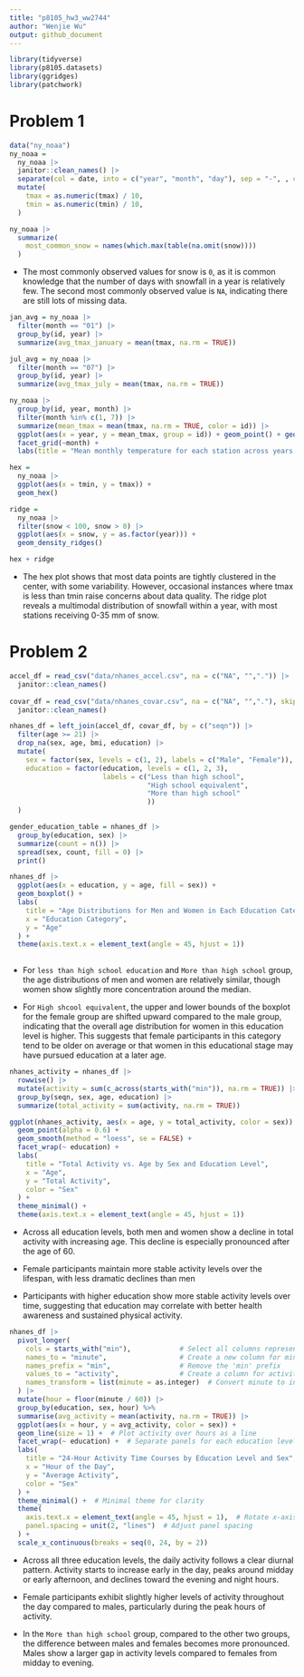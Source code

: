 ```yaml
---
title: "p8105_hw3_ww2744"
author: "Wenjie Wu"
output: github_document
---
```


```r
library(tidyverse)
library(p8105.datasets)
library(ggridges)
library(patchwork)
```

# Problem 1

```r
data("ny_noaa")
ny_noaa = 
  ny_noaa |>
  janitor::clean_names() |>
  separate(col = date, into = c("year", "month", "day"), sep = "-", , convert = TRUE) |>
  mutate(
    tmax = as.numeric(tmax) / 10,
    tmin = as.numeric(tmin) / 10,
  )

ny_noaa |>
  summarize(
    most_common_snow = names(which.max(table(na.omit(snow))))
  )
```

- The most commonly observed values for snow is `0`, as it is common knowledge that the number of days with snowfall in a year is relatively few. The second most commonly observed value is `NA`, indicating there are still lots of missing data. 

```r
jan_avg = ny_noaa |>
  filter(month == "01") |>
  group_by(id, year) |>
  summarize(avg_tmax_january = mean(tmax, na.rm = TRUE))

jul_avg = ny_noaa |>
  filter(month == "07") |>
  group_by(id, year) |>
  summarize(avg_tmax_july = mean(tmax, na.rm = TRUE))

ny_noaa |>
  group_by(id, year, month) |>
  filter(month %in% c(1, 7)) |>
  summarize(mean_tmax = mean(tmax, na.rm = TRUE, color = id)) |>
  ggplot(aes(x = year, y = mean_tmax, group = id)) + geom_point() + geom_path() +
  facet_grid(~month) +
  labs(title = "Mean monthly temperature for each station across years for January and July")

hex = 
  ny_noaa |>
  ggplot(aes(x = tmin, y = tmax)) + 
  geom_hex()

ridge = 
  ny_noaa |>
  filter(snow < 100, snow > 0) |>
  ggplot(aes(x = snow, y = as.factor(year))) + 
  geom_density_ridges()

hex + ridge

```
- The hex plot shows that most data points are tightly clustered in the center, with some variability. However, occasional instances where tmax is less than tmin raise concerns about data quality. The ridge plot reveals a multimodal distribution of snowfall within a year, with most stations receiving 0-35 mm of snow.


# Problem 2

```r
accel_df = read_csv("data/nhanes_accel.csv", na = c("NA", "",".")) |>
  janitor::clean_names()
  
covar_df = read_csv("data/nhanes_covar.csv", na = c("NA", "","."), skip = 4) |>
  janitor::clean_names() 

nhanes_df = left_join(accel_df, covar_df, by = c("seqn")) |>
  filter(age >= 21) |>
  drop_na(sex, age, bmi, education) |>
  mutate(
    sex = factor(sex, levels = c(1, 2), labels = c("Male", "Female")),
    education = factor(education, levels = c(1, 2, 3),            
                       labels = c("Less than high school", 
                                  "High school equivalent",
                                  "More than high school"
                                  ))
  )

gender_education_table = nhanes_df |>
  group_by(education, sex) |>
  summarize(count = n()) |>
  spread(sex, count, fill = 0) |>
  print()

nhanes_df |>
  ggplot(aes(x = education, y = age, fill = sex)) +
  geom_boxplot() +
  labs(
    title = "Age Distributions for Men and Women in Each Education Category",
    x = "Education Category",
    y = "Age"
  ) +
  theme(axis.text.x = element_text(angle = 45, hjust = 1))
  
```

- For `less than high school education` and `More than high school` group, the age distributions of men and women are relatively similar, though women show slightly more concentration around the median. 

- For `High shcool equivalent`, the upper and lower bounds of the boxplot for the female group are shifted upward compared to the male group, indicating that the overall age distribution for women in this education level is higher. This suggests that female participants in this category tend to be older on average or that women in this educational stage may have pursued education at a later age.

```r
nhanes_activity = nhanes_df |>
  rowwise() |>
  mutate(activity = sum(c_across(starts_with("min")), na.rm = TRUE)) |>
  group_by(seqn, sex, age, education) |>
  summarize(total_activity = sum(activity, na.rm = TRUE))

ggplot(nhanes_activity, aes(x = age, y = total_activity, color = sex)) +
  geom_point(alpha = 0.6) +  
  geom_smooth(method = "loess", se = FALSE) + 
  facet_wrap(~ education) +  
  labs(
    title = "Total Activity vs. Age by Sex and Education Level",
    x = "Age",
    y = "Total Activity",
    color = "Sex"
  ) +
  theme_minimal() +  
  theme(axis.text.x = element_text(angle = 45, hjust = 1)) 
```

- Across all education levels, both men and women show a decline in total activity with increasing age. This decline is especially pronounced after the age of 60.

- Female participants maintain more stable activity levels over the lifespan, with less dramatic declines than men

- Participants with higher education show more stable activity levels over time, suggesting that education may correlate with better health awareness and sustained physical activity.

```r
nhanes_df |>
  pivot_longer(
    cols = starts_with("min"),            # Select all columns representing minutes
    names_to = "minute",                  # Create a new column for minute
    names_prefix = "min",                 # Remove the 'min' prefix
    values_to = "activity",               # Create a column for activity values
    names_transform = list(minute = as.integer)  # Convert minute to integer
  ) |>
  mutate(hour = floor(minute / 60)) |>
  group_by(education, sex, hour) %>%
  summarise(avg_activity = mean(activity, na.rm = TRUE)) |>
  ggplot(aes(x = hour, y = avg_activity, color = sex)) +
  geom_line(size = 1) +  # Plot activity over hours as a line
  facet_wrap(~ education) +  # Separate panels for each education level
  labs(
    title = "24-Hour Activity Time Courses by Education Level and Sex",
    x = "Hour of the Day",
    y = "Average Activity",
    color = "Sex"
  ) +
  theme_minimal() +  # Minimal theme for clarity
  theme(
    axis.text.x = element_text(angle = 45, hjust = 1),  # Rotate x-axis text
    panel.spacing = unit(2, "lines")  # Adjust panel spacing
  ) +
  scale_x_continuous(breaks = seq(0, 24, by = 2))
```

- Across all three education levels, the daily activity follows a clear diurnal pattern. Activity starts to increase early in the day, peaks around midday or early afternoon, and declines toward the evening and night hours.

- Female participants exhibit slightly higher levels of activity throughout the day compared to males, particularly during the peak hours of activity.

- In the `More than high school` group, compared to the other two groups, the difference between males and females becomes more pronounced. Males show a larger gap in activity levels compared to females from midday to evening.
